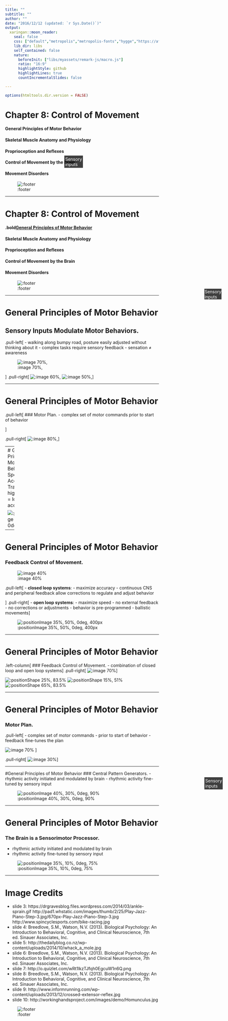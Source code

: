 ```yaml
---
title: ""
subtitle: ""
author: ""
date: "2016/12/12 (updated: `r Sys.Date()`)"
output:
  xaringan::moon_reader:
    seal: false
    css: ["default","metropolis","metropolis-fonts","hygge","https://afeld.github.io/emoji-css/emoji.css","libs/myassets/remark-css/header-footer.css"]
    lib_dir: libs
    self_contained: false
    nature:
      beforeInit: ["libs/myassets/remark-js/macro.js"]
      ratio: "16:9"
      highlightStyle: github
      highlightLines: true
      countIncrementalSlides: false

---
```


```r
options(htmltools.dir.version = FALSE)
```


# Chapter 8:  Control of Movement

#### General Principles of Motor Behavior  
#### Skeletal Muscle Anatomy and Physiology  
#### Proprioception and Reflexes  
#### Control of Movement by the Brain  
#### Movement Disorders 

![:footer](chapter 8.1)

---

# Chapter 8:  Control of Movement


#### .bold[General Principles of Motor Behavior]
#### Skeletal Muscle Anatomy and Physiology  
#### Proprioception and Reflexes  
#### Control of Movement by the Brain  
#### Movement Disorders  


![:footer](chapter 8.1)

---

# General Principles of Motor Behavior

## Sensory Inputs Modulate Motor Behaviors. 

.pull-left[
- walking along bumpy road,
  posture easily adjusted 
  without thinking about it
- complex tasks require 
  sensory feedback
- sensation ≠ awareness
  
    
![:image 70%,](image2.png)

]
.pull-right[
![:image 60%,](image1.png)
![:image 50%,](image3.png)
]



---

# General Principles of Motor Behavior

.pull-left[
### Motor Plan. 
- complex set of motor
  commands prior to 
  start of behavior

]

.pull-right[
![:image 80%, ](image4.jpeg)
]

---
# General Principles of Motor Behavior
### Speed-Accuracy Tradeoff. 
- higher speed = lower accuracy

![:positionImage 30%, 20%, 0deg, 550px](image5.jpeg)

---

# General Principles of Motor Behavior

### Feedback Control of Movement. 

![:image 40%](image6.png)

.pull-left[
- **closed loop systems**:
- maximize accuracy
- continuous CNS and
  peripheral feedback 
  allow corrections to
  regulate and adjust behavior

]
.pull-right[
- **open loop systems**:
- maximize speed
- no external feedback
- no corrections or adjustments
- behavior is pre-programmed
- ballistic movements
]

![:positionImage 35%, 50%, 0deg, 400px](image7.png)


---

# General Principles of Motor Behavior

.left-column[
### Feedback Control of Movement. 
- combination of closed loop and open loop systems
]
.pull-right[
![:image 70%](image8.jpg)
]

![:positionShape 25%, 83.5%](images/lt-arrow.png)
![:positionShape 15%, 51%](images/rt-arrow.png)
![:positionShape 65%, 83.5%](images/lt-arrow.png)

<span style="position:absolute; top:25%; left:91.8%;z-index:1; background-color:black;  opacity:0.75; font-size:1em; padding:0.05em;color:white">Sensory </br> inputs</span>

<span style="position:absolute; top:14.1%; left:44%;z-index:1;background-color:black; opacity:0.75; font-size:1em; padding:0.2em;color:white">Sensory </br> inputs</span>

<span style="position:absolute; top:65%; left:91.8%;z-index:1;background-color:black; opacity:0.75; font-size:1em; padding:0.2em;color:white">Sensory </br> inputs</span>





---

# General Principles of Motor Behavior
### Motor Plan. 

.pull-left[
- complex set of motor commands
- prior to start of behavior
- feedback fine-tunes the plan

![:image 70%](image11.jpg)
]

.pull-right[
![:image 30%](image10.jpg)
]


---

#General Principles of Motor Behavior
### Central Pattern Generators. 
- rhythmic activity initiated and modulated by brain
- rhythmic activity fine-tuned by sensory input

![:positionImage 40%, 30%, 0deg, 90%](image12.jpg)


---

# General Principles of Motor Behavior
### The Brain is a Sensorimotor Processor. 
- rhythmic activity initiated and modulated by brain
- rhythmic activity fine-tuned by sensory input


![:positionImage 35%, 10%, 0deg, 75%](image14.jpeg)


---

# Image Credits

- slide 3:	https://drgravesblog.files.wordpress.com/2014/03/ankle-sprain.gif
	http://pad1.whstatic.com/images/thumb/2/25/Play-Jazz-Piano-Step-3.jpg/670px-Play-Jazz-Piano-Step-3.jpg
	http://www.spincyclesports.com/bike-racing.jpg
- slide 4:	Breedlove, S.M., Watson, N.V. (2013). Biological Psychology: An Introduction to Behavioral, Cognitive, and Clinical Neuroscience, 7th ed. Sinauer Associates, Inc.
- slide 5:	http://thedailyblog.co.nz/wp-content/uploads/2014/10/whack_a_mole.jpg
- slide 6:	Breedlove, S.M., Watson, N.V. (2013). Biological Psychology: An Introduction to Behavioral, Cognitive, and Clinical Neuroscience, 7th ed. Sinauer Associates, Inc.
- slide 7:	http://o.quizlet.com/wRt1lkzTJfqh0EgcuW1n6Q.png
- slide 8:	Breedlove, S.M., Watson, N.V. (2013). Biological Psychology: An Introduction to Behavioral, Cognitive, and Clinical Neuroscience, 7th ed. Sinauer Associates, Inc.
- slide 9:	http://www.informrunning.com/wp-content/uploads/2013/12/crossed-extensor-reflex.jpg
- slide 10:	http://workinghandsproject.com/images/demo/Homunculus.jpg

![:footer](chapter 8.1)
